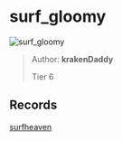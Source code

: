 
# surf_gloomy

![surf_gloomy](https://raw.githubusercontent.com/Sayt123/SurfMapPics/Maps-and-bonuses/csgo/surf_gloomy.jpg)

> Author: **krakenDaddy**
>
> Tier 6

## Records

[surfheaven](https://surfheaven.eu/map/surf_gloomy)
